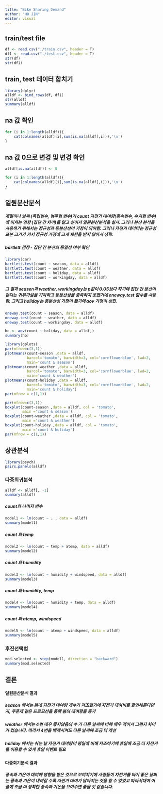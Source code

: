 ```yaml
---
title: "Bike Sharing Demand"
author: "HO JIN"
editor: visual
---
```


## train/test file

```r
df <- read.csv("./train.csv", header = T)
df1 <- read.csv("./test.csv", header = T)
str(df)
str(df1)
```

## train, test 데이터 합치기

```r
library(dplyr)
alldf <- bind_rows(df, df1)
str(alldf)
summary(alldf)
```

## na 값 확인

```r
for (i in 1:length(alldf)){
    cat(colnames(alldf)[i],sum(is.na(alldf[,i])),'\n')
}
```

## na 값 0으로 변경 및 변경 확인

```r
alldf[is.na(alldf)] <- 0

for (i in 1:length(alldf)){
    cat(colnames(alldf)[i],sum(is.na(alldf[,i])),'\n')
}
```

## 일원분산분석

##### 계절이나 날씨 (독립변수, 범주형 변수)가 count 자전거 대여량(종속변수, 수치형 변수)에 미치는 영향 (집단 간 차이)를 알고 싶어서 일원분산분석을 실시. 그러나 분산 분석을 사용하기 위해서는 정규성과 등분산성이 가정이 되야함. 그러나 자전거 데이터는 정규성 표본 크기가 커서 정규성 가정에 크게 제한을 받지 않아서 생략.

##### bartlett 검정 - 집단 간 분산의 동일성 여부 확인

```r
library(car)
bartlett.test(count ~ season, data = alldf)
bartlett.test(count ~ weather, data = alldf)
bartlett.test(count ~ holiday, data = alldf)
bartlett.test(count ~ workingday, data = alldf)
```

##### 그 결과 season과 weather, workingday는 p값이 0.05보다 작기에 집단 간 분산이 같다는 귀무가설을 기각하고 등분산성을 충족하지 못했기에 oneway.test 함수를 사용함. 그리고 holiday는 등분산성 가정이 됐기에 aov 가정이 성립.

```r
oneway.test(count ~ season, data = alldf)
oneway.test(count ~ weather, data = alldf)
oneway.test(count ~ workingday, data = alldf)
```

```r
ho <- aov(count ~ holiday, data = alldf,)
summary(ho)
```

```r
library(gplots)
par(mfrow=c(3,1))
plotmeans(count~season ,data = alldf,
          barcol='tomato', barwidth=3, col='cornflowerblue', lwd=2,
          main='count & season')
plotmeans(count~weather ,data = alldf,
          barcol='tomato', barwidth=3, col='cornflowerblue', lwd=2,
          main='count & weather')
plotmeans(count~holiday ,data = alldf,
          barcol='tomato', barwidth=3, col='cornflowerblue', lwd=2,
          main='count & holiday')
par(mfrow = c(1,1))
```

```r
par(mfrow=c(3,1))
boxplot(count~season ,data = alldf, col = 'tomato',
        main ='count & season')
boxplot(count~weather ,data = alldf, col = 'tomato',
        main ='count & weather')
boxplot(count~holiday ,data = alldf, col = 'tomato',
        main ='count & holiday')
par(mfrow = c(1,1))
```

## 상관분석

```r
library(psych)
pairs.panels(alldf)
```

### 다중회귀분석

```r
alldf <- alldf[, -1]
summary(alldf)
```

##### count와 나머지 변수

```r
model1 <- lm(count ~ . , data = alldf)
summary(model1)
```

##### count 와 temp

```r
model2 <- lm(count ~ temp + atemp, data = alldf)
summary(model2)
```

##### count 와 humidity

```r
model3 <- lm(count ~ humidity + windspeed, data = alldf)
summary(model3)
```

##### count 와 humidity, temp

```r
model4 <- lm(count ~ humidity + temp, data = alldf)
summary(model4)
```

##### count 와 atemp, windspeed

```r
model5 <- lm(count ~ atemp + windspeed, data = alldf)
summary(model5)
```

### 후진선택법

```r
mod.selected <- step(model1, direction = "backward")
summary(mod.selected)
```

## 결론

#### 일원분산분석 결과

##### season 에서는 봄에 자전거 대여량 개수가 저조했기에 자전거 대여비를 할인해준다던지, 쿠폰제 같은 프로모션을 통해 봄의 대여량을 증가

##### weather 에서는 4번 매우 좋지않음의 수 가 다른 날씨에 비해 매우 적어서 그런지 차이가 컸습니다. 따라서 4번을 배제시켜도 다른 날씨에 조금 더 개선

##### holiday 에서는 쉬는 날 자전거 대여량이 평일에 비해 저조하기에 휴일에 조금 더 자전거를 이용할 수 있게 휴일 이벤트 필요

#### 다중회기분석 결과

##### 풍속과 기온이 대여에 영향을 받은 것으로 보여지기에 사람들이 자전거를 타기 좋은 날씨는 풍속과 기온이 내려갈 수록 자전거 대여가 많아지는 것을 알 수 있었고 따라서대여 어플에 조금 더 정확한 풍속과 기온을 보여주면 좋을 것 같습니다.
